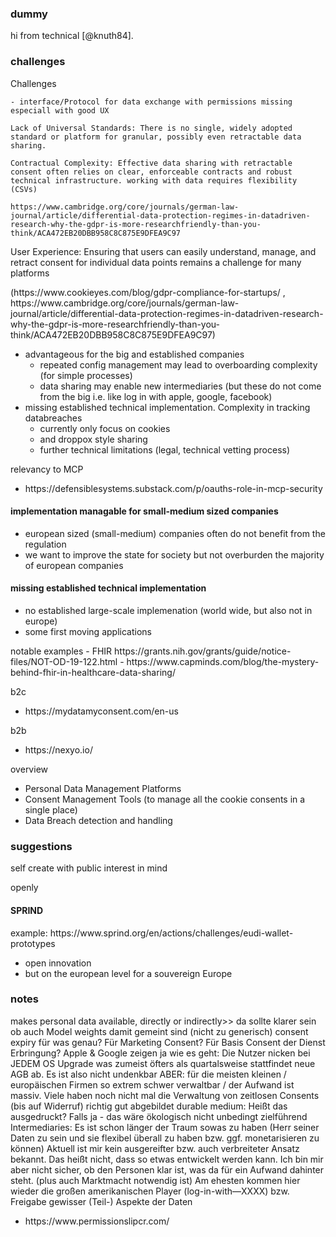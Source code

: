 ### dummy
hi from technical [@knuth84].

### challenges

Challenges

    - interface/Protocol for data exchange with permissions missing especiall with good UX

    Lack of Universal Standards: There is no single, widely adopted standard or platform for granular, possibly even retractable data sharing.

    Contractual Complexity: Effective data sharing with retractable consent often relies on clear, enforceable contracts and robust technical infrastructure. working with data requires flexibility (CSVs)

    https://www.cambridge.org/core/journals/german-law-journal/article/differential-data-protection-regimes-in-datadriven-research-why-the-gdpr-is-more-researchfriendly-than-you-think/ACA472EB20DBB958C8C875E9DFEA9C97

User Experience: Ensuring that users can easily understand, manage, and retract consent for individual data points remains a challenge for many platforms 

(https://www.cookieyes.com/blog/gdpr-compliance-for-startups/ ,     https://www.cambridge.org/core/journals/german-law-journal/article/differential-data-protection-regimes-in-datadriven-research-why-the-gdpr-is-more-researchfriendly-than-you-think/ACA472EB20DBB958C8C875E9DFEA9C97)

- advantageous for the big and established companies
  - repeated config management may lead to overboarding complexity (for simple processes)
  - data sharing may enable new intermediaries (but these do not come from the big i.e. like log in with apple, google, facebook)
- missing established technical implementation. Complexity in tracking databreaches
    - currently only focus on cookies
    - and droppox style sharing
    - further technical limitations (legal, technical vetting process)


relevancy to MCP

- https://defensiblesystems.substack.com/p/oauths-role-in-mcp-security

#### implementation managable for small-medium sized companies

- european sized (small-medium) companies often do not benefit from the regulation
- we want to improve the state for society but not overburden the majority of european companies

#### missing established technical implementation

- no established large-scale implemenation (world wide, but also not in europe)
- some first moving applications

notable examples
- FHIR https://grants.nih.gov/grants/guide/notice-files/NOT-OD-19-122.html
- https://www.capminds.com/blog/the-mystery-behind-fhir-in-healthcare-data-sharing/


b2c

- https://mydatamyconsent.com/en-us

b2b

- https://nexyo.io/


overview

- Personal Data Management Platforms
- Consent Management Tools (to manage all the cookie consents in a single place)
- Data Breach detection and handling

### suggestions

self create with public interest in mind

openly

#### SPRIND

example: https://www.sprind.org/en/actions/challenges/eudi-wallet-prototypes

- open innovation
- but on the european level for a souvereign Europe

### notes


makes personal data available, directly or indirectly>> da sollte klarer sein ob auch Model weights damit gemeint sind (nicht zu generisch)
    consent expiry für was genau? Für Marketing Consent? Für Basis Consent der Dienst Erbringung?
        Apple & Google zeigen ja wie es geht: Die Nutzer nicken bei JEDEM OS Upgrade was zumeist öfters als quartalsweise stattfindet neue AGB ab. Es ist also nicht undenkbar
        ABER: für die meisten kleinen / europäischen Firmen so extrem schwer verwaltbar / der Aufwand ist massiv. Viele haben noch nicht mal die Verwaltung von zeitlosen Consents (bis auf Widerruf) richtig gut abgebildet
    durable medium: Heißt das ausgedruckt? Falls ja - das wäre ökologisch nicht unbedingt zielführend
    Intermediaries: Es ist schon länger der Traum sowas zu haben (Herr seiner Daten zu sein und sie flexibel überall zu haben bzw. ggf. monetarisieren zu können)
        Aktuell ist mir kein ausgereifter bzw. auch verbreiteter Ansatz bekannt. Das heißt nicht, dass so etwas entwickelt werden kann. Ich bin mir aber nicht sicher, ob den Personen klar ist, was da für ein Aufwand dahinter steht. (plus auch Marktmacht notwendig ist)
        Am ehesten kommen hier wieder die großen amerikanischen Player (log-in-with---XXXX) bzw. Freigabe gewisser (Teil-) Aspekte der Daten

- https://www.permissionslipcr.com/